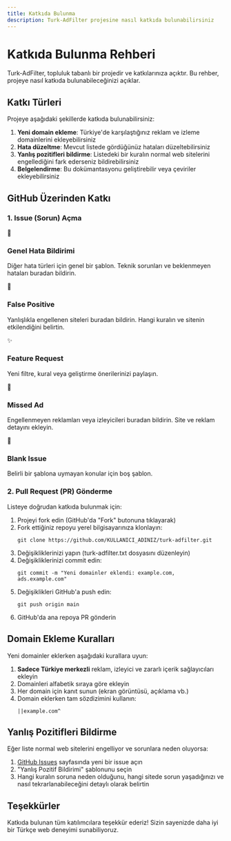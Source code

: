 ```yaml
---
title: Katkıda Bulunma
description: Turk-AdFilter projesine nasıl katkıda bulunabilirsiniz
---
```


# Katkıda Bulunma Rehberi

Turk-AdFilter, topluluk tabanlı bir projedir ve katkılarınıza açıktır. Bu rehber, projeye nasıl katkıda bulunabileceğinizi açıklar.

## Katkı Türleri

Projeye aşağıdaki şekillerde katkıda bulunabilirsiniz:

1. **Yeni domain ekleme**: Türkiye'de karşılaştığınız reklam ve izleme domainlerini ekleyebilirsiniz
2. **Hata düzeltme**: Mevcut listede gördüğünüz hataları düzeltebilirsiniz
3. **Yanlış pozitifleri bildirme**: Listedeki bir kuralın normal web sitelerini engellediğini fark ederseniz bildirebilirsiniz
4. **Belgelendirme**: Bu dokümantasyonu geliştirebilir veya çeviriler ekleyebilirsiniz

## GitHub Üzerinden Katkı

### 1. Issue (Sorun) Açma

<section style={{ display: 'flex', flexWrap: 'wrap', gap: '1.5rem', margin: '2rem 0' }}>
  <div style={{ flex: '1 1 260px', background: '#191919', borderRadius: '12px', padding: '1.5rem', boxShadow: '0 2px 8px #0002', color: '#fff', minWidth: '220px', textAlign: 'center' }}>
    <span style={{ fontSize: '2.2rem' }}>🐞</span>
    <h3 style={{ margin: '0.7rem 0 0.3rem 0' }}>Genel Hata Bildirimi</h3>
    <p style={{ fontSize: '0.98rem', color: '#bdbdbd' }}>Diğer hata türleri için genel bir şablon. Teknik sorunları ve beklenmeyen hataları buradan bildirin.</p>
  </div>
  <div style={{ flex: '1 1 260px', background: '#191919', borderRadius: '12px', padding: '1.5rem', boxShadow: '0 2px 8px #0002', color: '#fff', minWidth: '220px', textAlign: 'center' }}>
    <span style={{ fontSize: '2.2rem' }}>🚫</span>
    <h3 style={{ margin: '0.7rem 0 0.3rem 0' }}>False Positive</h3>
    <p style={{ fontSize: '0.98rem', color: '#bdbdbd' }}>Yanlışlıkla engellenen siteleri buradan bildirin. Hangi kuralın ve sitenin etkilendiğini belirtin.</p>
  </div>
  <div style={{ flex: '1 1 260px', background: '#191919', borderRadius: '12px', padding: '1.5rem', boxShadow: '0 2px 8px #0002', color: '#fff', minWidth: '220px', textAlign: 'center' }}>
    <span style={{ fontSize: '2.2rem' }}>✨</span>
    <h3 style={{ margin: '0.7rem 0 0.3rem 0' }}>Feature Request</h3>
    <p style={{ fontSize: '0.98rem', color: '#bdbdbd' }}>Yeni filtre, kural veya geliştirme önerilerinizi paylaşın.</p>
  </div>
  <div style={{ flex: '1 1 260px', background: '#191919', borderRadius: '12px', padding: '1.5rem', boxShadow: '0 2px 8px #0002', color: '#fff', minWidth: '220px', textAlign: 'center' }}>
    <span style={{ fontSize: '2.2rem' }}>📢</span>
    <h3 style={{ margin: '0.7rem 0 0.3rem 0' }}>Missed Ad</h3>
    <p style={{ fontSize: '0.98rem', color: '#bdbdbd' }}>Engellenmeyen reklamları veya izleyicileri buradan bildirin. Site ve reklam detayını ekleyin.</p>
  </div>
  <div style={{ flex: '1 1 260px', background: '#191919', borderRadius: '12px', padding: '1.5rem', boxShadow: '0 2px 8px #0002', color: '#fff', minWidth: '220px', textAlign: 'center' }}>
    <span style={{ fontSize: '2.2rem' }}>📝</span>
    <h3 style={{ margin: '0.7rem 0 0.3rem 0' }}>Blank Issue</h3>
    <p style={{ fontSize: '0.98rem', color: '#bdbdbd' }}>Belirli bir şablona uymayan konular için boş şablon.</p>
  </div>
</section>

### 2. Pull Request (PR) Gönderme

Listeye doğrudan katkıda bulunmak için:

1. Projeyi fork edin (GitHub'da "Fork" butonuna tıklayarak)
2. Fork ettiğiniz repoyu yerel bilgisayarınıza klonlayın:
   ```
   git clone https://github.com/KULLANICI_ADINIZ/turk-adfilter.git
   ```
3. Değişikliklerinizi yapın (turk-adfilter.txt dosyasını düzenleyin)
4. Değişikliklerinizi commit edin:
   ```
   git commit -m "Yeni domainler eklendi: example.com, ads.example.com"
   ```
5. Değişiklikleri GitHub'a push edin:
   ```
   git push origin main
   ```
6. GitHub'da ana repoya PR gönderin

## Domain Ekleme Kuralları

Yeni domainler eklerken aşağıdaki kurallara uyun:

1. **Sadece Türkiye merkezli** reklam, izleyici ve zararlı içerik sağlayıcıları ekleyin
2. Domainleri alfabetik sıraya göre ekleyin
3. Her domain için kanıt sunun (ekran görüntüsü, açıklama vb.)
4. Domain eklerken tam sözdizimini kullanın:
   ```
   ||example.com^
   ```

## Yanlış Pozitifleri Bildirme

Eğer liste normal web sitelerini engelliyor ve sorunlara neden oluyorsa:

1. [GitHub Issues](https://github.com/omerdduran/turk-adfilter/issues) sayfasında yeni bir issue açın
2. "Yanlış Pozitif Bildirimi" şablonunu seçin
3. Hangi kuralın soruna neden olduğunu, hangi sitede sorun yaşadığınızı ve nasıl tekrarlanabileceğini detaylı olarak belirtin

## Teşekkürler

Katkıda bulunan tüm katılımcılara teşekkür ederiz! Sizin sayenizde daha iyi bir Türkçe web deneyimi sunabiliyoruz. 